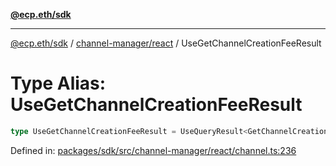 [**@ecp.eth/sdk**](../../../index.mdx)

***

[@ecp.eth/sdk](/sdk-reference/index.mdx) / [channel-manager/react](/sdk-reference/channel-manager/react/index.mdx) / UseGetChannelCreationFeeResult

# Type Alias: UseGetChannelCreationFeeResult

```ts
type UseGetChannelCreationFeeResult = UseQueryResult<GetChannelCreationFeeResult, Error>;
```

Defined in: [packages/sdk/src/channel-manager/react/channel.ts:236](https://github.com/ecp-eth/comments-monorepo/blob/main/packages/sdk/src/channel-manager/react/channel.ts#L236)
